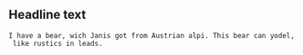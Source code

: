 
== Headline text ==
 I have a bear, wich Janis got from Austrian alpi. This bear can yodel, like rustics in leads.